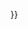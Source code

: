 <noinclude>{{AutoTemplateDoc}}</noinclude>{{Better source|time={{<includeonly>subst:</includeonly>#time:c}}}}
